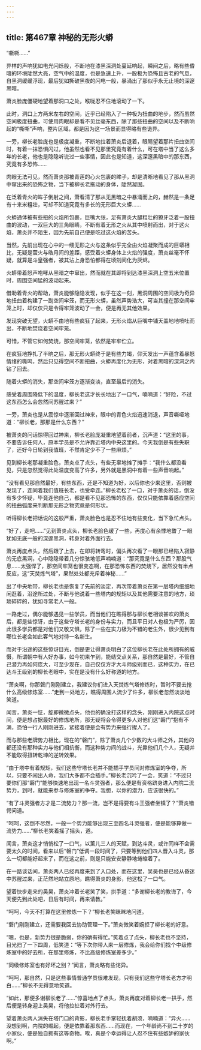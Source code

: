 ```yaml
---
---
---
```

title: 第467章 神秘的无形火蟒
---



“嘶嘶……”

异样的声响犹如电光闪烁般，不断地在漆黑深洞处蔓延响起，瞬间之后，略有些昏暗的环境陡然大亮，空气中的温度，也是急速上升，一股极为恐怖且古老的气息，自黑洞缓缓浮现，最后犹如撕破黑夜的闪电一般，暴涌出了那似乎永无止境的深邃黑暗。

萧炎脸庞僵硬地望着那洞口之处，喉咙忍不住地滚动了一下。

此时，洞口上方两米左右的空间，近乎已经陷入了一种极为扭曲的地步，然而虽然空间极度扭曲，可使用肉眼却是看不见丝毫东西，除了那些扭曲的空间以及不断响起的“嘶嘶”声响，整片区域，都是因为这一场景而显得略有些诡异。

一旁，柳长老脸庞也是极度凝重，不断地拉着萧炎后退着，眼睛望着那片扭曲空间时，有着一抹恐惧闪过，他虽然也看不见那里究竟有着什么，可在塔中当了这么多年的长老，他也是隐隐听说过一些事情，因此也是知道，这深邃黑暗中的那东西，究竟有多恐怖……

肉眼无法可见，然而萧炎那被青莲的心火包裹的眸子，却是清晰地看见了那从黑洞中窜出来的恐怖之物，当下被柳长老拖动的身体，陡然凝固。

在泛着青火的眸子倒射之间，萧看清了那从无黑暗之中暴涌而上的，赫然是一条足有十来米粗壮，可却不知道究竟有多长的无形巨大火蟒……

火蟒通体被有些扭的火焰所包裹，巨嘴大张，足有萧炎大腿粗壮的獠牙泛着一股扭曲的波动，一双巨大的三角眼睛，不断有着无形之火从其中喷射而出，对于这火焰，萧炎并不陌生，因为先前自己便是吃过这火焰的苦头。

当然，先前出现在心中的一缕无形之火与这条似乎完全由火焰凝聚而成的巨蟒相比，无疑是萤火与皓月间的差距，感受着火蟒身体上火焰的强度，萧炎丝毫不怀疑，就算是斗皇强者，被其沾上身恐怕都得在顷刻间化为灰烬。

火蟒带着怒声咆哮从黑暗之中窜出，然而就在其即将到达漆黑深洞上空五米位置时，周围空间猛的波动起来。

借助着青火的帮助，萧炎能够隐隐发现，似乎在这一刻，黑洞周围的空间极为奇异地扭曲着构建了一副空间牢笼，而无形火蟒，虽然声势浩大，可当其撞在那空间牢笼上时，却仅仅只是令得牢笼波动了一会，便是再无其他效果。

发现突破无望，火蟒不由地有些疯狂了起来，无形火焰从巨嘴中铺天盖地地喷吐而出，不断地焚烧着空间牢笼。

可惜，不管它如何焚烧，那空间牢笼，依然是牢牢伫立。

在疯狂地挣扎了半晌之后，那无形火蟒终于是有些力竭，仰天发出一声蕴含着暴怒情绪的嘶鸣，然后只见得空间不断扭曲，火蟒再度化为无形，对着黑暗的深洞之内钻了回去。

随着火蟒的消失，那空间牢笼方逐渐变淡，直至最后的消失。

感受着周围降低下的温度，柳长老这才长长地出了一口气，喃喃道：“好险，不过这东西怎么会忽然间苏醒过来？”

一旁，萧炎也是从震惊中逐渐回过神来，眼中的青色火焰迅速消退，声音嘶哑地道：“柳长老，那那是什么东西？”

被萧炎的问话惊得回过神来，柳长老脸庞凝重地望着前者，沉声道：“这里的事，不要告诉任何人，原本学员是不允许靠近塔内中央这里的。今天我倒是有些失职了，还好今日轮到我值班，不然肯定少不了一些麻烦。”

见到柳长老那凝重脸色，萧炎点了点头，有些无辜地摊了摊手：“我什么都没看见，只是忽然觉得此处温度变高了许多，另外就是黑洞中有着一些声音响起。”

“没有看见那自然最好，有些东西，还是不知道为好，以后你也少来这里，否则被发现了，连同着我们值班长老，也受牵连。”柳长老松了一口，对于萧炎的话，倒没有多少怀疑，毕竟连他自己，都是看不见那恐怖的东西，仅仅只能依靠着感应空间的扭曲弧度来判断那无形之物究竟是何形状。

听得柳长老把话说的这般严重，萧炎脸色也是忍不住地有些变化，当下急忙点头。

“好了，走吧……”见到萧炎点头，柳长老脸色缓了一些，再度心有余悸地瞥了一眼犹如无底一般的深邃黑洞，转身对着外面行去。

萧炎再度点头，然后跟了上去，在即将转弯时，偏头再次看了一眼那已经陷入寂静的无底黑洞，心中隐隐带着几分惊骇地低声喃喃道：“那究竟是什么东西？那股气息……太强悍了，那空间牢笼也很变态啊，在那恐怖东西的焚烧下，居然没有半点反应，这“天焚炼气塔”，果然处处都充斥着神秘……”

出了中央地带，柳长老也是恢复了先前的淡定，再次带着萧炎在第一层塔内细细地闲逛着，沿途所过处，不断与他说着一些塔内的规矩以及其他需要注意的地方，琐琐碎碎的，犹如寻常老人一般。

一路走过，偶尔能够遇见一些学员，而当他们在瞧得那与柳长老相谈甚欢的萧炎后，都是些惊讶，由于这些守塔长老的身份与实力，而且平日对人也极为严厉，因此很多学员都是对他们又敬又惧，除了一些在实力极为不错的老生外，很少见到有哪位长老会如此客气地对待一名新生。

而对于沿途的这些惊讶目光，倒是更让得萧炎明白了这位柳长老在此处所拥有的威慑，所谓朝中有人好办事，如今初来乍到，能结交点关系，那自然是最好，不管自己潜力再如何庞大，可至少现在，自己仅仅方才大斗师级别而已，这种实力，在已达斗王级别的柳长老眼中，实在是没有什么好称道的地方。

“萧炎啊，你那磐门刚刚建立，我建议你们进入天焚炼气塔修炼时，暂时不要去抢什么高级修炼室……”走到一处地方，瞧得周围人流少了许多，柳长老忽然淡淡地笑道。

闻言，萧炎一怔，旋即微微点头，他也的确没打这样的念头，刚刚进入内院这点时间，便是想占据最好的修炼地所，那无疑将会令得更多人对他们这“磐门”抱有不满，恐怕一行人刚刚进去，紧接着便是会有势力来强行撵人了。

而与那些老牌势力相比，现在的“磐门”，除了萧炎几个少数的大斗师之外，其他的都还没有那种实力与他们相抗衡，而这种势力间的战斗，光靠他们几个人，无疑并不能取得扭转乾坤的逆转效果。

“由于塔中有着规矩，我们这些守塔长老并不能插手学员间对修炼室的争夺，所以，只要不闹出人命，我们大多都不会插手。”柳长老沉吟了一会，笑道：“不过只要你们那“磐门”能够快速地出现一名斗灵强者，那么便是有资格跻身进入内院二流势力，到时，就能来参与修炼室的争夺。我想，以你的潜力，应该很快的。”

“有了斗灵强者方才是二流势力？那一流，岂不是得要有斗王强者坐镇了？”萧炎错愕问道。

“呵呵，这倒不尽然，一般一个势力能够出现三至四名斗灵强者，便是能够算做一流势力……”柳长老笑着摇了摇头，道。

闻言，萧炎这才悄悄松了一口气，以薰儿三人的天赋，到达斗灵，或许同样不会需要太久的时间，看来以后“磐门”低调一段时间了，只要等到他们四人晋入斗灵，那么一切都能好起来了，而在这之前，则是只能安安静静地蜷缩着了。

在一路谈话间，萧炎两人已经再度来到了入口处，而在这里，吴昊也是已经从昏迷中苏醒过来，正茫然地站立原地，瞧得萧炎的身影，他这松了一口气。

望着快步走来的吴昊，萧炎冲着长老笑了笑，拱手道：“多谢柳长老的教诲了，今天便先到此处吧，日后有时间，再来请教。”

“呵呵，今天不打算在这里修炼一下？”柳长老笑眯眯地问道。

“磐门刚刚建立，还需要我回去协助管理一下。”萧炎微笑着婉拒了柳长老的好意。

“嗯，也是，新势力很是脆弱，你的确有得忙。”笑着点了点头，柳长老也不坚持，目光扫了一下四周，低笑道：“等下次你带人来一层修炼，我会给你们找个中级修炼室中的好去所，在那里修炼，不比高级修炼室差多少。”

“同级修炼室也有好坏之别？”闻言，萧炎略有些诧异。

“呵呵，那自然，只是这些事情普通学员很难发现，只有我们这些守塔长老方才明白……”柳长不无得意地笑道。

“如此，那便多谢柳长老了……”惊喜地点了点头，萧炎再度对着柳长老一拱手，然后便是转身迎上吴昊，将他拉扯着对外行去。

望着萧炎两人消失在塔门口的背影，柳长老手掌轻抚着胡须，喃喃道：“异火……没想到啊，内院的崛起，便是依靠着那东西……而现在，一个年龄尚不到二十岁的小家伙，便是独自拥有这等奇物。唉，真是个幸运得让人忍不住有些嫉妒的家伙啊。”